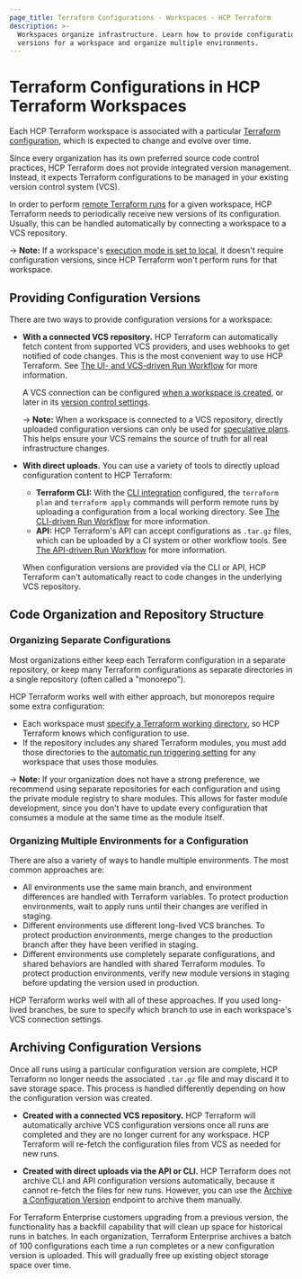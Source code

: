 ```yaml
---
page_title: Terraform Configurations - Workspaces - HCP Terraform
description: >-
  Workspaces organize infrastructure. Learn how to provide configuration
  versions for a workspace and organize multiple environments.
---
```


# Terraform Configurations in HCP Terraform Workspaces

[remote operations]: /terraform/cloud-docs/run/remote-operations

[execution mode]: /terraform/cloud-docs/workspaces/settings#execution-mode

[Terraform configuration]: /terraform/language

Each HCP Terraform workspace is associated with a particular [Terraform configuration][], which is expected to change and evolve over time.

Since every organization has its own preferred source code control practices, HCP Terraform does not provide integrated version management. Instead, it expects Terraform configurations to be managed in your existing version control system (VCS).

In order to perform [remote Terraform runs][remote operations] for a given workspace, HCP Terraform needs to periodically receive new versions of its configuration. Usually, this can be handled automatically by connecting a workspace to a VCS repository.

-> **Note:** If a workspace's [execution mode is set to local][execution mode], it doesn't require configuration versions, since HCP Terraform won't perform runs for that workspace.

## Providing Configuration Versions

There are two ways to provide configuration versions for a workspace:

- **With a connected VCS repository.** HCP Terraform can automatically fetch content from supported VCS providers, and uses webhooks to get notified of code changes. This is the most convenient way to use HCP Terraform. See [The UI- and VCS-driven Run Workflow](/terraform/cloud-docs/run/ui) for more information.

  A VCS connection can be configured [when a workspace is created](/terraform/cloud-docs/workspaces/create), or later in its [version control settings](/terraform/cloud-docs/workspaces/settings/vcs).

  -> **Note:** When a workspace is connected to a VCS repository, directly uploaded configuration versions can only be used for [speculative plans](/terraform/cloud-docs/run/remote-operations#speculative-plans). This helps ensure your VCS remains the source of truth for all real infrastructure changes.

- **With direct uploads.** You can use a variety of tools to directly upload configuration content to HCP Terraform:

  - **Terraform CLI:** With the [CLI integration](/terraform/cli/cloud) configured, the `terraform plan` and `terraform apply` commands will perform remote runs by uploading a configuration from a local working directory. See [The CLI-driven Run Workflow](/terraform/cloud-docs/run/cli) for more information.
  - **API:** HCP Terraform's API can accept configurations as `.tar.gz` files, which can be uploaded by a CI system or other workflow tools. See [The API-driven Run Workflow](/terraform/cloud-docs/run/api) for more information.

  When configuration versions are provided via the CLI or API, HCP Terraform can't automatically react to code changes in the underlying VCS repository.

## Code Organization and Repository Structure

### Organizing Separate Configurations

Most organizations either keep each Terraform configuration in a separate repository, or keep many Terraform configurations as separate directories in a single repository (often called a "monorepo").

HCP Terraform works well with either approach, but monorepos require some extra configuration:

- Each workspace must [specify a Terraform working directory](/terraform/cloud-docs/workspaces/settings#terraform-working-directory), so HCP Terraform knows which configuration to use.
- If the repository includes any shared Terraform modules, you must add those directories to the [automatic run triggering setting](/terraform/cloud-docs/workspaces/settings/vcs#automatic-run-triggering) for any workspace that uses those modules.

-> **Note:** If your organization does not have a strong preference, we recommend using separate repositories for each configuration and using the private module registry to share modules. This allows for faster module development, since you don't have to update every configuration that consumes a module at the same time as the module itself.

### Organizing Multiple Environments for a Configuration

There are also a variety of ways to handle multiple environments. The most common approaches are:

- All environments use the same main branch, and environment differences are handled with Terraform variables. To protect production environments, wait to apply runs until their changes are verified in staging.
- Different environments use different long-lived VCS branches. To protect production environments, merge changes to the production branch after they have been verified in staging.
- Different environments use completely separate configurations, and shared behaviors are handled with shared Terraform modules. To protect production environments, verify new module versions in staging before updating the version used in production.

HCP Terraform works well with all of these approaches. If you used long-lived branches, be sure to specify which branch to use in each workspace's VCS connection settings.

## Archiving Configuration Versions

Once all runs using a particular configuration version are complete, HCP Terraform no longer needs the associated `.tar.gz` file and may discard it to save storage space. This process is handled differently depending on how the configuration version was created.

- **Created with a connected VCS repository.** HCP Terraform will automatically archive VCS configuration versions once all runs are completed and they are no longer current for any workspace. HCP Terraform will re-fetch the configuration files from VCS as needed for new runs.

- **Created with direct uploads via the API or CLI.** HCP Terraform does not archive CLI and API configuration versions automatically, because it cannot re-fetch the files for new runs. However, you can use the [Archive a Configuration Version](/terraform/cloud-docs/api-docs/configuration-versions#archive-a-configuration-version) endpoint to archive them manually.

For Terraform Enterprise customers upgrading from a previous version, the functionality has a backfill capability that will clean up space for historical runs in batches. In each organization, Terraform Enterprise archives a batch of 100 configurations each time a run completes or a new configuration version is uploaded. This will gradually free up existing object storage space over time.
